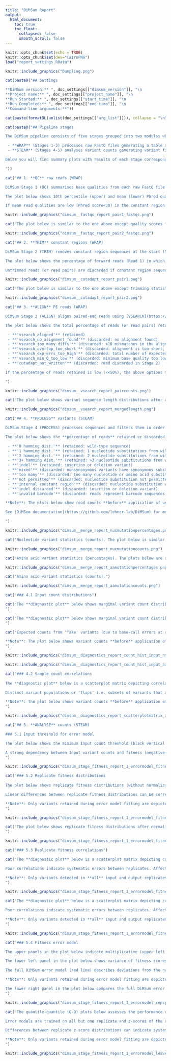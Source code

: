 ```yaml
---
title: "DiMSum Report"
output: 
  html_document:
    toc: true
    toc_float:
      collapsed: false
      smooth_scroll: false
---
```


<!-- SETUP -->

```r
knitr::opts_chunk$set(echo = TRUE)
knitr::opts_chunk$set(dev="CairoPNG")
load("report_settings.RData")
```

<!-- Logo -->

```r
knitr::include_graphics("Dumpling.png")
```

<!-- Settings -->

```r
cat(paste0("## Settings

**DiMSum version:** ", doc_settings[["dimsum_version"]], "\n
**Project name:** ", doc_settings[["project_name"]], "\n
**Run Started:** ", doc_settings[["start_time"]], "\n
**Run Completed:** ", doc_settings[["end_time"]], "\n
**Command-line arguments:**"))
```

```r
cat(paste(formatDL(unlist(doc_settings[["arg_list"]])), collapse = "\n"))
```

<!-- PIPELINE STAGES -->

```r
cat(paste0("## Pipeline stages

The DiMSum pipeline consists of five stages grouped into two modules which can be run independently:

 - **WRAP** (Stages 1-3) processes raw FastQ files generating a table of variant counts
 - **STEAM** (Stages 4-5) analyses variant counts generating variant fitness and error estimates

Below you will find summary plots with results of each stage corresponding to the module(s) that were run.

"))
```

<!-- QUALITYCONTROL -->

```r
cat("## 1. **QC** raw reads (WRAP)

DiMSum Stage 1 (QC) summarises base qualities from each raw FastQ file using [FastQC](http://www.bioinformatics.babraham.ac.uk/projects/fastqc/).

The plot below shows 10th percentile (upper) and mean (lower) Phred quality scores at the indicated positions in the forward reads (Read 1) in all FastQ files (see legend).

If mean read qualities are low (Phred score<30) in the constant region sequence, it might be necessary to increase the maximum allowable number of mismatches during trimming i.e. Stage 2 ('cutadaptErrorRate'). If qualities are low in the variable region sequence, it may be necessary to adjust Stage 3 (ALIGN) options ('vsearchMinQual', 'vsearchMaxee'). Be aware that changing these options from their defaults can severely impact the number of 'fake' (spurious) variants due to sequencing errors. See [DiMSum documentation](https://github.com/lehner-lab/DiMSum) for details.")
```

```r
knitr::include_graphics("dimsum__fastqc_report_pair1_fastqc.png")
```

<!-- QUALITYCONTROL (image2) -->

```r
cat("The plot below is similar to the one above except quality scores for reverse reads (Read 2) are shown.")
```

```r
knitr::include_graphics("dimsum__fastqc_report_pair2_fastqc.png")
```

<!-- TRIM -->

```r
cat("## 2. **TRIM** constant regions (WRAP)

DiMSum Stage 2 (TRIM) removes constant region sequences at the start (5') and/or end (3') of each read with [Cutadapt](https://cutadapt.readthedocs.io/en/stable/) if required.

The plot below shows the percentage of forward reads (Read 1) in which the specified constant regions were matched and trimmed (see legend), shown separately for each FastQ file.

Untrimmed reads (or read pairs) are discarded if constant region sequences are specified but not found. Trimmed reads are also discarded if the trimmed sequence length is too short ('cutadaptMinLength'). If the percentage of trimmed reads is low, check that constant region sequences were correctly specified ('cutadapt5First', 'cutadapt5Second', 'cutadapt3First', 'cutadapt3Second'). It may also be necessary to increase the maximum allowable number of mismatches ('cutadaptErrorRate') if sequence qualities are low or decrease the minimum allowable overlap between read and constant region ('cutadaptOverlap') if constant region sequences are very short (<3bp). See [DiMSum documentation](https://github.com/lehner-lab/DiMSum) for details.")
```

```r
knitr::include_graphics("dimsum__cutadapt_report_pair1.png")
```

<!-- TRIM (image2) -->

```r
cat("The plot below is similar to the one above except trimming statistics for reverse reads (Read 2) are shown.")
```

```r
knitr::include_graphics("dimsum__cutadapt_report_pair2.png")
```

<!-- ALIGN -->

```r
cat("## 3. **ALIGN** PE reads (WRAP)

DiMSum Stage 3 (ALIGN) aligns paired-end reads using [VSEARCH](https://github.com/torognes/vsearch). This stage also filters the resulting variant sequences based on minimum base quality, total number of expected base calling errors and sequence length. If reads are the result of **single-end** sequencing, these same filters are applied.

The plot below shows the total percentage of reads (or read pairs) retained for downstream analysis ('vsearch_aligned'), shown separately for each FastQ file. Remaining reads are discarded. Details of each category are as follows:

 - **'vsearch_aligned'** (retained)
 - **'vsearch_no_alignment_found'** (discarded: no alignment found)
 - **'vsearch_too_many_diffs'** (discarded: >10 mismatches in the alignment)
 - **'vsearch_overlap_too_short'** (discarded: alignment is too short, see 'vsearchMinovlen' option)
 - **'vsearch_exp_errs_too_high'** (discarded: total number of expected base calling errors too high, see 'vsearchMaxee' option)
 - **'vsearch_min_Q_too_low'** (discarded: minimum base quality too low, see 'vsearchMinQual' option)
 - **'cutadapt_not_written'** (discarded: read discarded in Stage 2)

If the percentage of reads retained is low (<<50%), the above options may need to be adjsted. See [DiMSum documentation](https://github.com/lehner-lab/DiMSum) for details.

")
```

```r
knitr::include_graphics("dimsum__vsearch_report_paircounts.png")
```

<!-- ALIGN (image2) -->

```r
cat("The plot below shows variant sequence length distributions after alignment, shown separately for all samples. The upper quartile, lower quartile and median are show in each case (see legend). Check that the median sequence length is as expected (e.g. wild-type sequence length without indels).")
```

```r
knitr::include_graphics("dimsum__vsearch_report_mergedlength.png")
```

<!-- PROCESS -->

```r
cat("## 4. **PROCESS** variants (STEAM)

DiMSum Stage 4 (PROCESS) processes sequences and filters them in order to retain user-specified nucleotide or amino acid substitution variants of interest. The result is a table of variant counts for all samples. Read count diagnostic plots can then be used to rapidly check for the presence of problematic variants (likely the result of sequencing errors) and take steps to remove them (see Sections 4.1 and 4.2 below).

The plot below shows the **percentage of reads** retained or discarded in each sample according to the following criteria:

 - **'0 hamming dist.'** (retained: wild-type sequence)
 - **'1 hamming dist.'** (retained: 1 nucleotide substitutions from wild-type sequence)
 - **'2 hamming dist.'** (retained: 2 nucleotide substitutions from wild-type sequence)
 - **'3+ hamming dist.'** (retained: >3 nucleotide substitutions from wild-type sequence)
 - **'indel'** (retained: insertion or deletion variant)
 - **'mixed'** (discarded: nonsynonymous variants have synonymous substitutions in other codons, see 'mixedSubstitutions' option)
 - **'too many'** (discarded: too many nucleotide or amino acid substitutions, see 'maxSubstitutions' option)
 - **'not permitted'** (discarded: nucleotide substitution not permitted, see 'wildtypeSequence' option)
 - **'internal constant region'** (discarded: nucleotide substitution within internal constant sequence, see 'wildtypeSequence' option)
 - **'indel discarded'** (discarded: insertion or deletion variant)
 - **'invalid barcode'** (discarded: reads represent barcode sequences, but are not found in the user-supplied barcode identity file, see 'barcodeIdentityPath' option)

**Note**: The plots below show read counts **before** application of user-specified count thresholds.

See [DiMSum documentation](https://github.com/lehner-lab/DiMSum) for more details.

")
```

```r
knitr::include_graphics("dimsum__merge_report_nucmutationpercentages.png")
```

<!-- PROCESS (image2) -->

```r
cat("Nucleotide variant statistics (counts). The plot below is similar to the one above instead the **total number of reads** (rather than the percentage) in each sample is shown.")
```

```r
knitr::include_graphics("dimsum__merge_report_nucmutationcounts.png")
```

<!-- PROCESS (image3) -->

```r
cat("Amino acid variant statistics (percentages). The plots below are similar to the ones above instead  **amino acid** (rather than nucleotide) hamming distances are shown.")
```

```r
knitr::include_graphics("dimsum__merge_report_aamutationpercentages.png")
```

<!-- PROCESS (image4) -->

```r
cat("Amino acid variant statistics (counts).")
```

```r
knitr::include_graphics("dimsum__merge_report_aamutationcounts.png")
```

<!-- PROCESS (image5) -->

```r
cat("### 4.1 Input count distributions")
```

```r
cat("The **diagnostic plot** below shows marginal variant count distributions separately for all Input samples and stratified by the number of nucleotide substitutions (Hamming distance to the wild-type sequence). Distributions corresponding to Hamming distances greater than 12 are not shown. Wild-type sequence counts are indicated by the black vertical dashed line.
")
```

```r
cat("The **diagnostic plot** below shows marginal variant count distributions separately for all Input samples, first stratified by the number of amino acid substitutions and then stratified by the number of nucleotide substitutions (Hamming distance to the wild-type sequence). Distributions corresponding to Hamming distances greater than 6 are not shown. Wild-type sequence counts are indicated by the black vertical dashed line.
")
```

```r
cat("Expected counts from 'fake' variants (due to base-call errors at a rate corresponding to the 'vsearchMinQual' option) are indicated by coloured dashed lines. Bimodal distributions (or unimodal distributions not surpassing the indicated thresholds) indicate variants originating from sequencing errors likely due to a library 'bottleneck'. A minimum input count threshold should be chosen to remove such variants (see 'fitnessMinInputCountAll' option applied in Stage 5 and [DiMSum documentation](https://github.com/lehner-lab/DiMSum) for more details.).

**Note**: The plot below shows variant counts **before** application of user-specified count thresholds.
")
```

```r
knitr::include_graphics("dimsum__diagnostics_report_count_hist_input_nt.png")
```

```r
knitr::include_graphics("dimsum__diagnostics_report_count_hist_input_aa.png")
```

<!-- PROCESS (image6) -->

```r
cat("### 4.2 Sample count correlations
    
The **diagnostic plot** below is a scatterplot matrix depicting correlations between variant counts from all Input and Output samples. Matrix cells in the upper triangle show Pearson correlation coefficients. Matrix cells in the lower triangle show scatterplot equivalents (hexagonal heatmaps of 2d bin counts). Matrix diagonal cells indicate count densities.

Distinct variant populations or 'flaps' i.e. subsets of variants that appear at high counts in one replicate but at low counts in another (and not due to selection) indicate replicate or DNA extraction 'bottlenecks'. Minimum input and/or output count thresholds should be chosen to remove such variants (see 'fitnessMinInputCountAll', 'fitnessMinInputCountAny', 'fitnessMinOutputCountAll' and 'fitnessMinOutputCountAny' options applied in Stage 5 and [DiMSum documentation](https://github.com/lehner-lab/DiMSum) for more details).

**Note**: The plot below shows variant counts **before** application of user-specified count thresholds.
")
```

```r
knitr::include_graphics("dimsum__diagnostics_report_scatterplotmatrix_all.png")
```

<!-- ANALYSE -->

```r
cat("## 5. **ANALYSE** counts (STEAM)

### 5.1 Input threshold for error model

The plot below shows the minimum Input count threshold (black vertical dashed line) above which variants are expected to span the full fitness range (y-axis spread). Variants surpassing this threshold are used to fit the error model. Subplots indicate data corresponding to independent biological replicates.

A strong dependency between Input variant counts and fitness (negative correlation) can indicate a harsh selection i.e. a high level of variants that 'drop-out' or are undetected in the Output.
")
```

```r
knitr::include_graphics("dimsum_stage_fitness_report_1_errormodel_fitness_inputcounts.png")
```

<!-- ANALYSE (image2) -->

```r
cat("### 5.2 Replicate fitness distributions
    
The plot below shows replicate fitness distributions (without normalisation between replicates). The fitness of the wild-type sequence is indicated by the vertical dashed line (Fitness=0).

Linear differences between replicate fitness distributions can be corrected by (scale and shift) normalisation before error model fitting (see 'fitnessNormalise' option).

**Note**: Only variants retained during error model fitting are depicted i.e. those variants detected in **all** input and output replicates and with read counts above the corresponding minimim threshold in **all** input replicates (see Section 5.1 above).
")
```

```r
knitr::include_graphics("dimsum_stage_fitness_report_1_errormodel_fitness_replicates_density.png")
```

<!-- ANALYSE (image3) -->

```r
cat("The plot below shows replicate fitness distributions after normalisation. Remaining differences in the shapes of the fitness distributions after normalisation indicate systematic errors between replicates. Affected replicates should be excluded from error model fitting (see 'retainedReplicates' option).
")
```

```r
knitr::include_graphics("dimsum_stage_fitness_report_1_errormodel_fitness_replicates_density_norm.png")
```

<!-- ANALYSE (image4) -->

```r
cat("### 5.3 Replicate fitness correlations")
```

```r
cat("The **diagnostic plot** below is a scatterplot matrix depicting correlations between fitness estimates from all replicates. Matrix cells in the upper triangle show Pearson correlation coefficients. Matrix cells in the lower triangle show scatterplot equivalents (hexagonal heatmaps of 2d bin fitness). Matrix diagonal cells indicate fitness densities. Only variants retained during error model fitting are depicted (see Section 5.1 above).

Poor correlations indicate systematic errors between replicates. Affected replicates should be excluded from error model fitting (see 'retainedReplicates' option).

**Note**: Only variants detected in **all** input and output replicates are depicted.
")
```

```r
knitr::include_graphics("dimsum_stage_fitness_report_1_errormodel_fitness_replicates_scatter.png")
```

<!-- ANALYSE (image5) -->

```r
cat("The **diagnostic plot** below is a scatterplot matrix depicting correlations between fitness estimates from all replicates after normalisation (see Section 5.2). Matrix cells in the upper triangle show Pearson correlation coefficients. Matrix cells in the lower triangle show scatterplot equivalents (hexagonal heatmaps of 2d bin fitness). Matrix diagonal cells indicate fitness densities. Only variants retained during error model fitting are depicted (see Section 5.1 above).

Poor correlations indicate systematic errors between replicates. Affected replicates should be excluded from error model fitting (see 'retainedReplicates' option).

**Note**: Only variants detected in **all** input and output replicates are depicted.
")
```

```r
knitr::include_graphics("dimsum_stage_fitness_report_1_errormodel_fitness_replicates_scatter_norm.png")
```

<!-- ANALYSE (image6) -->

```r
cat("### 5.4 Fitness error model

The upper panels in the plot below indicate multiplicative (upper left panel) and additive (upper right panel) error terms estimated by the DiMSum error model. Dots give mean and error bars indicate the standard deviation of parameters over 100 bootstraps.

The lower left panel in the plot below shows variance of fitness scores between replicates as a function of sequencing count-based (Poisson) variance expectation (average across replicates). The black dashed line indicates perfect correspondence (i.e. Y=X).

The full DiMSum error model (red line) describes deviations from the null expectation (black dashed line) in the observed variance of fitness scores. A good fit of the DiMSum error model (red line) to the mean empiricial variance per bin (blue points) indicates that the estimated parameters (upper panels) accurately describe the variation in fitness between replicates.

**Note**: Only variants retained during error model fitting are depicted i.e. those variants detected in **all** input and output replicates and with read counts above the corresponding minimim threshold in **all** input replicates (see Section 5.1 above).

The lower right panel in the plot below compares the full DiMSum error model (red line) to variance contributions using either Input multiplicative error terms (cyan line), Output multiplicative error terms (magenta line) or additive error terms (green line) only. Additionally, dashed cyan and magenta lines indicate purely sequencing count-based variance expectation corresponding to Input and Output samples respectively (i.e. corresponding multiplicative error terms set to 1).
")
```

```r
knitr::include_graphics("dimsum_stage_fitness_report_1_errormodel_repspec.png")
```

<!-- ANALYSE (image7) -->

```r
cat("The quantile-quantile (Q-Q) plots below assesses the performance of the fitness error model using leave-one-out cross-validation.

Error models are trained on all but one replicate and z-scores of the differences in fitness scores between the training set and the remaining test replicate are calculated (i.e. fitness score differences normalised by estimated error in training set and test replicate). Because fitness scores from replicate experiments should only differ by random chance, if the error models estimate the error magnitude correctly, z-scores should be normally distributed (i.e. Y=X). 

Differences between replicate z-score distributions can indicate systematic errors. Consider excluding (outlier) replicates from error model fitting (see 'retainedReplicates' option).

**Note**: Only variants retained during error model fitting are depicted i.e. those variants detected in **all** input and output replicates and with read counts above the corresponding minimim threshold in **all** input replicates (see Section 5.1 above).
")
```

```r
knitr::include_graphics("dimsum_stage_fitness_report_1_errormodel_leaveoneout_qqplot.png")
```

